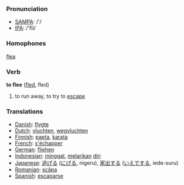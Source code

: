 === Pronunciation ===
*[[w:SAMPA|SAMPA]]: /'/
*[[w:IPA|IPA]]: /'fli/

===Homophones===
[[flea]]

=== Verb ===

'''to flee''' ([[fled]], fled)

# to run away, to try to [[escape]]

=== Translations ===
*[[Danish]]: [[flygte]]
*[[Dutch]]: [[vluchten]], [[wegvluchten]]
*[[Finnish]]: [[paeta]], [[karata]]
*[[French]]: [[s'échapper]]
*[[German]]: [[fliehen]]
*[[Indonesian]]: [[minggat]], [[lari|melarikan]] [[diri]]
*[[Japanese]]: [[逃げる]] ([[にげる]], nigeru), [[家出]]する ([[いえで]]する, iede-suru)
*[[Romanian]]: [[scăpa]]
*[[Spanish]]: [[escaparse]]